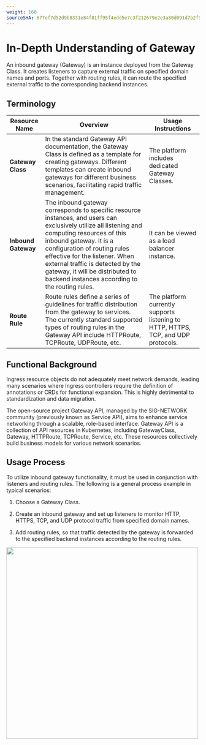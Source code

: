 ```yaml
---
weight: 160
sourceSHA: 677ef7d52d9b8331e84f81ff95f4edd5e7c3f212679e2e3a80d091d7b2f93874
---
```


# In-Depth Understanding of Gateway

An inbound gateway (Gateway) is an instance deployed from the Gateway Class. It creates listeners to capture external traffic on specified domain names and ports. Together with routing rules, it can route the specified external traffic to the corresponding backend instances.

## Terminology

| Resource Name       | Overview                                                                                                                                                                                                                                                                                                                                                          | Usage Instructions                                                                |
| ------------------- | ----------------------------------------------------------------------------------------------------------------------------------------------------------------------------------------------------------------------------------------------------------------------------------------------------------------------------------------------------------------- | --------------------------------------------------------------------------------- |
| **Gateway Class**   | In the standard Gateway API documentation, the Gateway Class is defined as a template for creating gateways. Different templates can create inbound gateways for different business scenarios, facilitating rapid traffic management.                                                                                                                             | The platform includes dedicated Gateway Classes.                                  |
| **Inbound Gateway** | The inbound gateway corresponds to specific resource instances, and users can exclusively utilize all listening and computing resources of this inbound gateway. It is a configuration of routing rules effective for the listener. When external traffic is detected by the gateway, it will be distributed to backend instances according to the routing rules. | It can be viewed as a load balancer instance.                                     |
| **Route Rule**      | Route rules define a series of guidelines for traffic distribution from the gateway to services. The currently standard supported types of routing rules in the Gateway API include HTTPRoute, TCPRoute, UDPRoute, etc.                                                                                                                                           | The platform currently supports listening to HTTP, HTTPS, TCP, and UDP protocols. |

## Functional Background

Ingress resource objects do not adequately meet network demands, leading many scenarios where Ingress controllers require the definition of annotations or CRDs for functional expansion. This is highly detrimental to standardization and data migration.

The open-source project Gateway API, managed by the SIG-NETWORK community (previously known as Service API), aims to enhance service networking through a scalable, role-based interface. Gateway API is a collection of API resources in Kubernetes, including GatewayClass, Gateway, HTTPRoute, TCPRoute, Service, etc. These resources collectively build business models for various network scenarios.

## Usage Process

To utilize inbound gateway functionality, it must be used in conjunction with listeners and routing rules. The following is a general process example in typical scenarios:

1. Choose a Gateway Class.

2. Create an inbound gateway and set up listeners to monitor HTTP, HTTPS, TCP, and UDP protocol traffic from specified domain names.

3. Add routing rules, so that traffic detected by the gateway is forwarded to the specified backend instances according to the routing rules.

<img src="./assets/gatewayview.png" width="500" />
